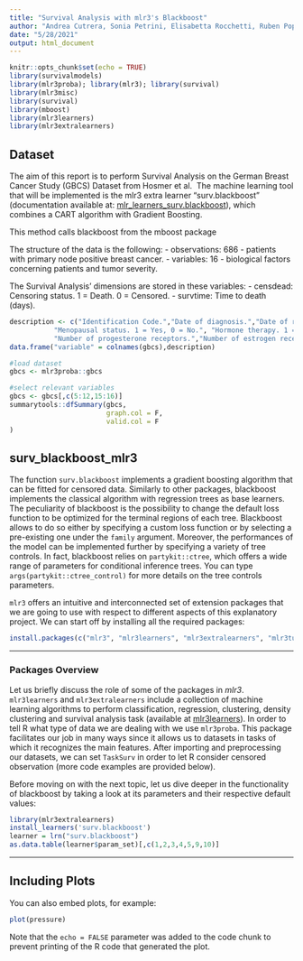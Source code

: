 ```yaml
---
title: "Survival Analysis with mlr3's Blackboost"
author: "Andrea Cutrera, Sonia Petrini, Elisabetta Rocchetti, Ruben Popper"
date: "5/28/2021"
output: html_document
---
```


```r
knitr::opts_chunk$set(echo = TRUE)
library(survivalmodels)
library(mlr3proba); library(mlr3); library(survival)
library(mlr3misc)
library(survival)
library(mboost)
library(mlr3learners)
library(mlr3extralearners)
```

## Dataset

The aim of this report is to perform Survival Analysis on the German Breast Cancer Study (GBCS) Dataset from Hosmer et al. 
The machine learning tool that will be implemented is the mlr3 extra learner "surv.blackboost" (documentation available at: [mlr_learners_surv.blackboost](https://rdrr.io/github/mlr-org/mlr3extralearners/man/mlr_learners_surv.blackboost.html)), 
which combines a CART algorithm with Gradient Boosting.

This method calls blackboost from the mboost package 



The structure of the data is the following:
  - observations: 686 - patients with primary node positive breast cancer.
  - variables: 16 - biological factors concerning patients and tumor severity.
  
The Survival Analysis' dimensions are stored in these variables:
  - censdead: Censoring status. 1 = Death. 0 = Censored.
  - survtime: Time to death (days).
  

  

  
  

```r
description <- c("Identification Code.","Date of diagnosis.","Date of recurrence free survival.","Date of death.","Age at diagnosis (years).",
           "Menopausal status. 1 = Yes, 0 = No.", "Hormone therapy. 1 = Yes. 0 = No.","Tumor size (mm).","Tumor grade (1-3).","Number of nodes.",
           "Number of progesterone receptors.","Number of estrogen receptors.","Time to recurrence (days).","Recurrence status. 1 = Recurrence. 0 = Censored.", "Time to death (days).", "Censoring status. 1 = Death. 0 = Censored.")
data.frame("variable" = colnames(gbcs),description)
```



```r
#load dataset
gbcs <- mlr3proba::gbcs

#select relevant variables 
gbcs <- gbcs[,c(5:12,15:16)]
summarytools::dfSummary(gbcs, 
                        graph.col = F, 
                        valid.col = F
)
```
## surv_blackboost_mlr3 

The function `surv.blackboost` implements a gradient boosting algorithm that can be fitted for censored data. Similarly to other packages, blackboost implements the classical algorithm with regression trees as base learners. The peculiarity of blackboost is the possibility to change the default loss function to be optimized for the terminal regions of each tree. Blackboost allows to do so either by specifying a custom loss function or by selecting a pre-existing one under the `family` argument. Moreover, the performances of the model can be implemented further by specifying a variety of tree controls. In fact, blackboost relies on `partykit::ctree`, which offers a wide range of parameters for conditional inference trees. You can type `args(partykit::ctree_control)` for more details on the tree controls parameters.

`mlr3` offers an intuitive and interconnected set of extension packages that we are going to use with respect to different aspects of this explanatory project.
We can start off by installing all the required packages:

``` r
install.packages(c("mlr3", "mlr3learners", "mlr3extralearners", "mlr3tuning", "mlr3proba", "mlr3pipelines", "mlr3misc", "survivalmodels", "mboost", "paradox", "parallell", "stabs"), repos = "http://cran.us.r-project.org")
```
___

### Packages Overview
Let us briefly discuss the role of some of the packages in *mlr3*. `mlr3learners` and `mlr3extralearners` include a collection of machine learning algorithms to perform classification, regression, clustering, density clustering and survival analysis task (available at [mlr3learners](https://mlr3extralearners.mlr-org.com/articles/learners/list_learners.html)). In order to tell R what type of data we are dealing with we use `mlr3proba`. This package facilitates our job in many ways since it allows us to datasets in tasks of which it recognizes the main features. After importing and preprocessing our datasets, we can set `TaskSurv` in order to let R consider censored observation (more code examples are provided below).

Before moving on with the next topic, let us dive deeper in the functionality of blackboost by taking a look at its parameters and their respective default values:

```r
library(mlr3extralearners)
install_learners('surv.blackboost')
learner = lrn("surv.blackboost")
as.data.table(learner$param_set)[,c(1,2,3,4,5,9,10)]
```
___


## Including Plots

You can also embed plots, for example:

```r
plot(pressure)
```

Note that the `echo = FALSE` parameter was added to the code chunk to prevent printing of the R code that generated the plot.
